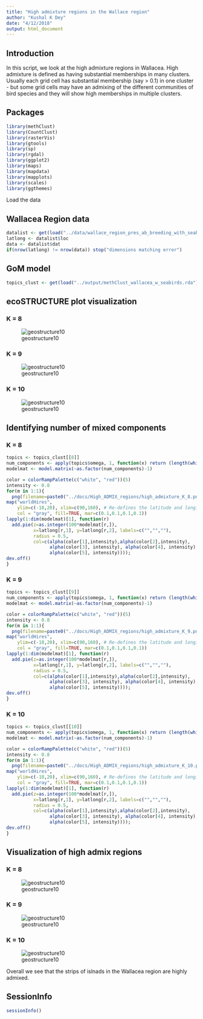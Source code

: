 ```yaml
---
title: "High admixture regions in the Wallace region"
author: "Kushal K Dey"
date: "4/12/2018"
output: html_document
---
```


## Introduction

In this script, we look at the high admixture regions in Wallacea. High admixture
is defined as having substantial memberships in many clusters. 
Usually each grid cell has substantial membership (say > 0.1) in one cluster - 
but some grid cells may have an admixing of the different communities of 
bird species and they will show high memberships in multiple clusters.

## Packages

```r
library(methClust)
library(CountClust)
library(rasterVis)
library(gtools)
library(sp)
library(rgdal)
library(ggplot2)
library(maps)
library(mapdata)
library(mapplots)
library(scales)
library(ggthemes)
```

Load the data

## Wallacea Region data

```r
datalist <- get(load("../data/wallace_region_pres_ab_breeding_with_seabirds.rda"))
latlong <- datalist$loc
data <- datalist$dat
if(nrow(latlong) != nrow(data)) stop("dimensions matching error")
```

## GoM model

```r
topics_clust <- get(load("../output/methClust_wallacea_w_seabirds.rda"))
```

## ecoSTRUCTURE plot visualization 

### K = 8

![geostructure10](Wallacea_w_seabirds/geostructure_birds_8.png)

### K = 9

![geostructure10](Wallacea_w_seabirds/geostructure_birds_9.png)

###  K = 10

![geostructure10](Wallacea_w_seabirds/geostructure_birds_10.png)

## Identifying number of mixed components

### K = 8

```r
topics <- topics_clust[[8]]
num_components <- apply(topics$omega, 1, function(x) return (length(which(x > 0.1))))
modelmat <- model.matrix(~as.factor(num_components)-1)
```

```r
color = colorRampPalette(c("white", "red"))(5)
intensity <- 0.8
for(m in 1:1){
  png(filename=paste0("../docs/High_ADMIX_regions/high_admixture_K_8.png"),width = 1000, height = 800)
map("worldHires",
    ylim=c(-18,20), xlim=c(90,160), # Re-defines the latitude and longitude range
    col = "gray", fill=TRUE, mar=c(0.1,0.1,0.1,0.1))
lapply(1:dim(modelmat)[1], function(r)
  add.pie(z=as.integer(100*modelmat[r,]),
          x=latlong[r,1], y=latlong[r,2], labels=c("","",""),
          radius = 0.5,
          col=c(alpha(color[1],intensity),alpha(color[2],intensity),
                alpha(color[3], intensity), alpha(color[4], intensity),
                alpha(color[5], intensity))));
dev.off()
}

```


### K = 9

```r
topics <- topics_clust[[9]]
num_components <- apply(topics$omega, 1, function(x) return (length(which(x > 0.1))))
modelmat <- model.matrix(~as.factor(num_components)-1)
```

```r
color = colorRampPalette(c("white", "red"))(5)
intensity <- 0.8
for(m in 1:1){
  png(filename=paste0("../docs/High_ADMIX_regions/high_admixture_K_9.png"),width = 1000, height = 800)
map("worldHires",
    ylim=c(-18,20), xlim=c(90,160), # Re-defines the latitude and longitude range
    col = "gray", fill=TRUE, mar=c(0.1,0.1,0.1,0.1))
lapply(1:dim(modelmat)[1], function(r)
  add.pie(z=as.integer(100*modelmat[r,]),
          x=latlong[r,1], y=latlong[r,2], labels=c("","",""),
          radius = 0.5,
          col=c(alpha(color[1],intensity),alpha(color[2],intensity),
                alpha(color[3], intensity), alpha(color[4], intensity),
                alpha(color[5], intensity))));
dev.off()
}

```


### K = 10

```r
topics <- topics_clust[[10]]
num_components <- apply(topics$omega, 1, function(x) return (length(which(x > 0.1))))
modelmat <- model.matrix(~as.factor(num_components)-1)
```

```r
color = colorRampPalette(c("white", "red"))(5)
intensity <- 0.8
for(m in 1:1){
  png(filename=paste0("../docs/High_ADMIX_regions/high_admixture_K_10.png"),width = 1000, height = 800)
map("worldHires",
    ylim=c(-18,20), xlim=c(90,160), # Re-defines the latitude and longitude range
    col = "gray", fill=TRUE, mar=c(0.1,0.1,0.1,0.1))
lapply(1:dim(modelmat)[1], function(r)
  add.pie(z=as.integer(100*modelmat[r,]),
          x=latlong[r,1], y=latlong[r,2], labels=c("","",""),
          radius = 0.5,
          col=c(alpha(color[1],intensity),alpha(color[2],intensity),
                alpha(color[3], intensity), alpha(color[4], intensity),
                alpha(color[5], intensity))));
dev.off()
}

```


## Visualization of high admix regions

### K = 8

![geostructure10](High_ADMIX_regions/high_admixture_K_8.png)

### K = 9

![geostructure10](High_ADMIX_regions/high_admixture_K_9.png)


### K = 10

![geostructure10](High_ADMIX_regions/high_admixture_K_10.png)

Overall we see that the strips of islnads in the Wallacea region are highly admixed.

## SessionInfo

```r
sessionInfo()
```

